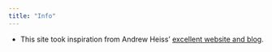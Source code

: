 ```yaml
---
title: "Info"
---
```


-   This site took inspiration from Andrew Heiss' [excellent website and blog](https://www.andrewheiss.com).
